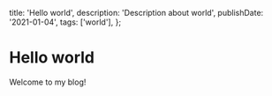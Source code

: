   title: 'Hello world',
  description: 'Description about world',
  publishDate: '2021-01-04',
  tags: ['world'],
};

# Hello world

Welcome to my blog!
